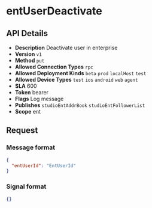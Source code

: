 # entUserDeactivate

## API Details

- **Description** Deactivate user in enterprise
- **Version** `v1`
- **Method** `put`
- **Allowed Connection Types** `rpc` 
- **Allowed Deployment Kinds** `beta` `prod` `localHost` `test` 
- **Allowed Device Types** `test` `ios` `android` `web` `agent` 
- **SLA** 600
- **Token** bearer
- **Flags** Log message
- **Publishes** `studioEntAddrBook` `studioEntFollowerList` 
- **Scope** ent


## Request

### Message format

```json
{
  "entUserId": "EntUserId"
}
```

### Signal format

```json
{}
```

